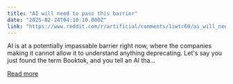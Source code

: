```yaml
---
title: "AI will need to pass this barrier"
date: "2025-02-24T04:10:10.000Z"
link: "https://www.reddit.com/r/artificial/comments/1iwtc60/ai_will_need_to_pass_this_barrier/"
---
```


AI is at a potentially impassable barrier right now, where the companies making it cannot allow it to understand anything deprecating. Let's say you just found the term Booktok, and you tell an AI tha...

[Read more](https://www.reddit.com/r/artificial/comments/1iwtc60/ai_will_need_to_pass_this_barrier/)
